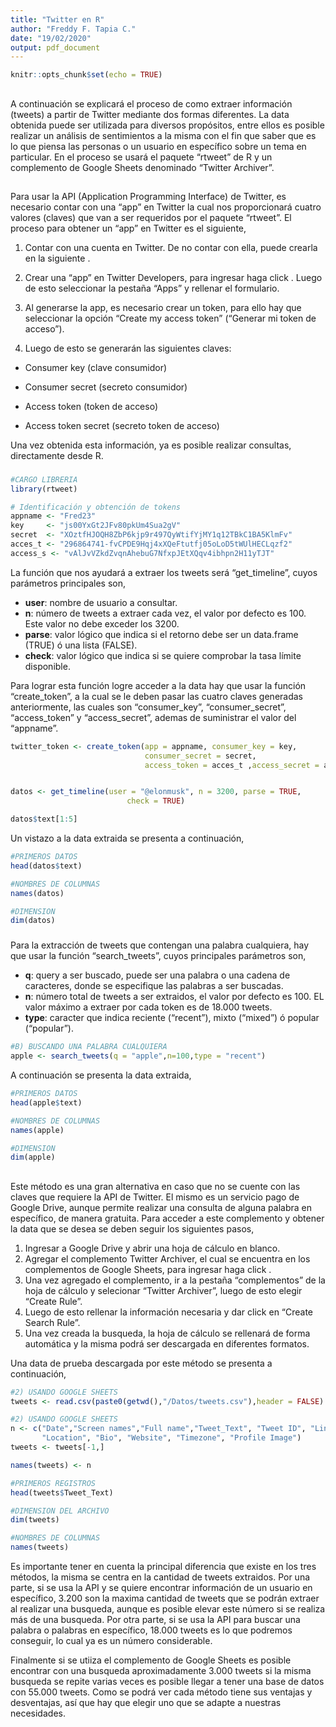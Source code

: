 ```yaml
---
title: "Twitter en R"
author: "Freddy F. Tapia C."
date: "19/02/2020"
output: pdf_document
---
```


```r
knitr::opts_chunk$set(echo = TRUE)
```

## \textcolor{blue}{Extracción de tweets usando R}

A continuación se explicará el proceso de como extraer información (tweets) a partir de Twitter mediante dos formas diferentes. La data obtenida puede ser utilizada para diversos propósitos, entre ellos es posible realizar un análisis de sentimientos a la misma con el fin que saber que es lo que piensa las personas o un usuario en específico sobre un tema en particular. En el proceso se usará el paquete "rtweet" de R y un complemento de Google Sheets denominado "Twitter Archiver".

## \textcolor{blue}{Usando API de Twitter}

Para usar la API (Application Programming Interface) de Twitter, es necesario contar con una "app" en Twitter la cual nos proporcionará cuatro valores (claves) que van a ser requeridos por el paquete "rtweet". El proceso para obtener un "app" en Twitter es el siguiente,

1) Contar con una cuenta en Twitter. De no contar con ella, puede crearla en la siguiente [\textcolor{blue}{dirección}](https://twitter.com/signup).

2) Crear una "app" en Twitter Developers, para ingresar haga click [\textcolor{blue}{aquí}](https://developer.twitter.com/). Luego de esto seleccionar la pestaña "Apps" y rellenar el formulario.

3) Al generarse la app, es necesario crear un token, para ello hay que seleccionar la opción "Create my access token" ("Generar mi token de acceso").

4) Luego de esto se generarán las siguientes claves:

  * Consumer key (clave consumidor)

  * Consumer secret (secreto consumidor)

  * Access token (token de acceso)

  * Access token secret (secreto token de acceso)

Una vez obtenida esta información, ya es posible realizar consultas, directamente desde R.

### \textcolor{blue}{Extracción de tweets de un usuario en específico}

```r
#CARGO LIBRERIA
library(rtweet)

# Identificación y obtención de tokens
appname <- "Fred23"
key     <- "js00YxGt2JFv80pkUm4Sua2gV"
secret  <- "XOztfHJOQH8ZbP6kjp9r497QyWtifYjMY1q12TBkC1BA5KlmFv"
acces_t <- "296864741-fvCPDE9Hqj4xXQeFtutfj05oLoD5tWUlHECLqzf2"
access_s <- "vAlJvVZkdZvqnAhebuG7NfxpJEtXQqv4ibhpn2H11yTJT"
```


La función que nos ayudará a extraer los tweets será "get_timeline", cuyos parámetros principales son,

* **user**: nombre de usuario a consultar.
* **n**: número de tweets a extraer cada vez, el valor por defecto es 100. Este valor no debe exceder los 3200.
* **parse**: valor lógico que indica si el retorno debe ser un data.frame (TRUE) ó una lista (FALSE).
* **check**: valor lógico que indica si se quiere comprobar la tasa límite disponible.

Para lograr esta función logre acceder a la data hay que usar la función "create_token", a la cual se le deben pasar las cuatro claves generadas anteriormente, las cuales son "consumer_key", "consumer_secret", "access_token" y "access_secret", ademas de suministrar el valor del "appname".

```r
twitter_token <- create_token(app = appname, consumer_key = key,
                              consumer_secret = secret,
                              access_token = acces_t ,access_secret = access_s)


datos <- get_timeline(user = "@elonmusk", n = 3200, parse = TRUE,
                          check = TRUE)

datos$text[1:5]


```

Un vistazo a la data extraida se presenta a continuación,

```r
#PRIMEROS DATOS
head(datos$text)

#NOMBRES DE COLUMNAS
names(datos)

#DIMENSION
dim(datos)

```


### \textcolor{blue}{Extracción de tweets sobre un tema cualquiera}

Para la extracción de tweets que contengan una palabra cualquiera, hay que usar la función "search_tweets", cuyos principales parámetros son,

* **q**: query a ser buscado, puede ser una palabra o una cadena de caracteres, donde se especifique las palabras a ser buscadas.
* **n**: número total de tweets a ser extraidos, el valor por defecto es 100. EL valor máximo a extraer por cada token es de 18.000 tweets.
* **type**: caracter que indica reciente ("recent"), mixto ("mixed") ó popular ("popular").

```r
#B) BUSCANDO UNA PALABRA CUALQUIERA
apple <- search_tweets(q = "apple",n=100,type = "recent")

```

A continuación se presenta la data extraida,

```r
#PRIMEROS DATOS
head(apple$text)

#NOMBRES DE COLUMNAS
names(apple)

#DIMENSION
dim(apple)

```

## \textcolor{blue}{Usando Google Sheets}

Este método es una gran alternativa en caso que no se cuente con las claves que requiere la API de Twitter. El mismo es un servicio pago de Google Drive, aunque permite realizar una consulta de alguna palabra en específico, de manera gratuita. Para acceder a este complemento y obtener la data que se desea se deben seguir los siguientes pasos,

1) Ingresar a Google Drive y abrir una hoja de cálculo en blanco.
2) Agregar el complemento Twitter Archiver, el cual se encuentra en los complementos de Google Sheets, para ingresar haga click [\textcolor{blue}{aquí}](https://gsuite.google.com/marketplace).
3) Una vez agregado el complemento, ir a la pestaña "complementos" de la hoja de cálculo y selecionar "Twitter Archiver", luego de esto elegir "Create Rule".
4) Luego de esto rellenar la información necesaria y dar click en "Create Search Rule".
5) Una vez creada la busqueda, la hoja de cálculo se rellenará de forma automática y la misma podrá ser descargada en diferentes formatos.


Una data de prueba descargada por este método se presenta a continuación,

```r
#2) USANDO GOOGLE SHEETS
tweets <- read.csv(paste0(getwd(),"/Datos/tweets.csv"),header = FALSE)

```

```r
#2) USANDO GOOGLE SHEETS
n <- c("Date","Screen names","Full name","Tweet_Text", "Tweet ID", "Link(s)", "Media", "Location","Retweets", "Favorites","App", "Followers", "Follows", "Listed", "Verfied", "User Since",
       "Location", "Bio", "Website", "Timezone", "Profile Image")
tweets <- tweets[-1,]

names(tweets) <- n

```

```r
#PRIMEROS REGISTROS
head(tweets$Tweet_Text)

#DIMENSION DEL ARCHIVO
dim(tweets)

#NOMBRES DE COLUMNAS
names(tweets)

```

Es importante tener en cuenta la principal diferencia que existe en los tres métodos, la misma se centra en la cantidad de tweets extraidos. Por una parte, si se usa la API y se quiere encontrar información de un usuario en específico, 3.200 son la maxima cantidad de tweets que se podrán extraer al realizar una busqueda, aunque es posible elevar este número si se realiza más de una busqueda. Por otra parte, si se usa la API para buscar una palabra o palabras en específico, 18.000 tweets es lo que podremos conseguir, lo cual ya es un número considerable.

Finalmente si se utiiza el complemento de Google Sheets es posible encontrar con una busqueda aproximadamente 3.000 tweets si la misma busqueda se repite varias veces es posible llegar a tener una base de datos con 55.000 tweets. Como se podrá ver cada método tiene sus ventajas y desventajas, así que hay que elegir uno que se adapte a nuestras necesidades.









